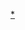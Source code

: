 {{Navbox
|name = 東急電鐵路線
|titlestyle = background:#fcc;
|title = [[東急電鐵]]路線
|bodystyle = background-color:white;
|groupstyle= background-color:#f03; color:#fff;
|group1= 營業中路線
|list1={{Navbox subgroup
|group1= [[鐵路公司#第一種鐵道事業|第一種鐵道事業]]
|list1 = [[File:Tokyu TY line symbol.svg|20px|TY]] [[東橫線]] - [[File:Tokyu MG line symbol.svg|20px|MG]] [[目黑線]] - [[File:Tokyu DT line symbol.svg|20px]] [[田園都市線]] - [[File:Tokyu OM line symbol.svg|20px|OM]] [[大井町線]] - [[File:Tokyu IK line symbol.svg|20px|IK]] [[池上線]] - [[File:Tokyu TM line symbol 06.svg|20px]] [[東急多摩川線]] 
|group2 = [[鐵路公司#第二種鐵道事業|第二種鐵道事業]]
|list2 = [[File:Tokyu KD line symbol.svg|20px|KD]] [[子供之國線]]<small>（[[鐵路公司#第三種鐵道事業|第三種鐵道事業者]]為[[橫濱高速鐵道]]）</small>
|group3 = {{link-ja|軌道法|軌道法|軌道線}}
|list3 = [[File:Tokyu SG line symbol.svg|20px|SG]] [[世田谷線]] 
}}
|group2=改名路線
|list2= {{Color|#009cd2|■}} [[目蒲線]]<small>（現[[目黑線]]、[[東急多摩川線]]）</small> - {{Color|#33cc33|■}} [[田園都市線|新玉川線]]<small>（現田園都市線[[澀谷站|澀谷]]－[[二子玉川站|二子玉川]]之間）</small> - [[大井町線|田園都市線]]<small>（[[大井町站|大井町]]－[[二子玉川站|二子玉川]]之間、現大井町線）</small>
|group3=轉讓路線
|list3= {{Navbox subgroup
|group1=[[京王電鐵|京王帝都電鐵]]
|list1= [[京王線]] - [[相模原線|多摩川支線]] - {{link-ja|御陵線|京王御陵線}}（後來被廢除） - [[井之頭線]] - [[代田連絡線]]（後來被廢除）
|group2=[[小田急電鐵]]
|list2= [[小田原線]] - [[江之島線 (小田急電鐵)|江之島線]]
|group3=[[京濱急行電鐵]]
|list3= [[京急本線|京濱線]] - [[大師線 (京濱急行電鐵)|大師線]] - [[機場線 (京濱急行電鐵)|穴守線]] - [[京急本線|湘南線]] - [[久里濱線]] - [[逗子線]]
|group4=[[相模鐵道]]
|list4= [[相鐵本線|厚木線]]
}}
|group4=[[廢線|<span style="color:white">停運路線</span>]]
|list4= {{Color|#da0442|■}} [[東橫線]]<small>（[[橫濱站|橫濱]]－[[櫻木町站|櫻木町]]之間）</small> - {{link-ja|玉川線|東急玉川線}} - {{link-ja|玉川線|東急玉川線|砧線}} - {{link-ja|新奧澤線|目黒蒲田電鉄新奥沢線}}
|group5={{nowrap|計劃線、[[未成線|<span style="color:white">未成線</span>]]}}
|list5=[[東急新橫濱線]]（[[神奈川東部方面線]] 、[[相鐵·東急直通線]]）- [[蒲蒲線]] - [[池上線|泉岳寺線]] - {{link-ja|東京橫濱電鐵新宿延伸計劃|東京横浜電鉄新宿延伸計画}}
}}<noinclude>
[[Category:東急電鐵路線模板|*]]
</noinclude>